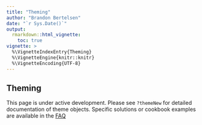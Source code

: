 ```yaml
---
title: "Theming"
author: "Brandon Bertelsen"
date: "`r Sys.Date()`"
output: 
  rmarkdown::html_vignette:
    toc: true
vignette: >
  %\VignetteIndexEntry{Theming}
  %\VignetteEngine{knitr::knitr}
  %\VignetteEncoding{UTF-8}
---
```


## Theming

This page is under active development. Please see `?themeNew` for detailed documentation of theme objects. Specific solutions or cookbook examples are available in the [FAQ](articles/FAQ.html)
